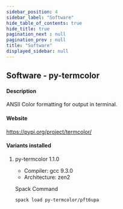 ```yaml
---
sidebar_position: 4
sidebar_label: "Software"
hide_table_of_contents: true
hide_title: true
pagination_next : null
pagination_prev : null
title: "Software"
displayed_sidebar: null
---
```


## Software - py-termcolor


#### Description
ANSII Color formatting for output in terminal.

#### Website
https://pypi.org/project/termcolor/

#### Variants installed

1. py-termcolor 1.1.0

    - Compiler: gcc 9.3.0
    - Architecture: zen2

    Spack Command
    ```bash
    spack load py-termcolor/pft6upa
    ```
